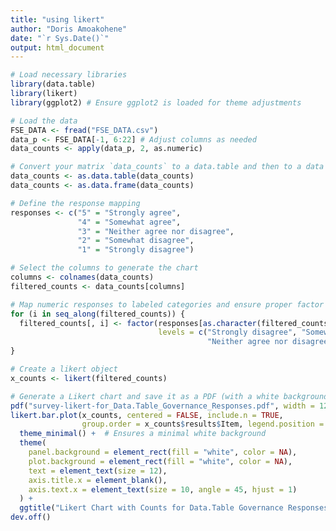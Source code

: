 ```yaml
---
title: "using likert"
author: "Doris Amoakohene"
date: "`r Sys.Date()`"
output: html_document
---
```


```r
# Load necessary libraries
library(data.table)
library(likert)
library(ggplot2) # Ensure ggplot2 is loaded for theme adjustments

# Load the data
FSE_DATA <- fread("FSE_DATA.csv")
data_p <- FSE_DATA[-1, 6:22] # Adjust columns as needed
data_counts <- apply(data_p, 2, as.numeric)

# Convert your matrix `data_counts` to a data.table and then to a data frame for compatibility with likert
data_counts <- as.data.table(data_counts)
data_counts <- as.data.frame(data_counts)

# Define the response mapping
responses <- c("5" = "Strongly agree", 
               "4" = "Somewhat agree", 
               "3" = "Neither agree nor disagree", 
               "2" = "Somewhat disagree", 
               "1" = "Strongly disagree")

# Select the columns to generate the chart
columns <- colnames(data_counts)
filtered_counts <- data_counts[columns]

# Map numeric responses to labeled categories and ensure proper factor levels
for (i in seq_along(filtered_counts)) {
  filtered_counts[, i] <- factor(responses[as.character(filtered_counts[, i])], 
                                 levels = c("Strongly disagree", "Somewhat disagree", 
                                            "Neither agree nor disagree", "Somewhat agree", "Strongly agree"))
}

# Create a likert object
x_counts <- likert(filtered_counts)

# Generate a Likert chart and save it as a PDF (with a white background)
pdf("survey-likert-for_Data.Table_Governance_Responses.pdf", width = 12, height = 6)
likert.bar.plot(x_counts, centered = FALSE, include.n = TRUE, 
                group.order = x_counts$results$Item, legend.position = "right") +
  theme_minimal() +  # Ensures a minimal white background
  theme(
    panel.background = element_rect(fill = "white", color = NA),
    plot.background = element_rect(fill = "white", color = NA),
    text = element_text(size = 12),
    axis.title.x = element_blank(),
    axis.text.x = element_text(size = 10, angle = 45, hjust = 1)
  ) +
  ggtitle("Likert Chart with Counts for Data.Table Governance Responses ")
dev.off()

```





